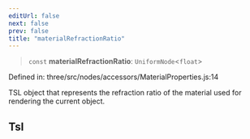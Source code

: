 ```yaml
---
editUrl: false
next: false
prev: false
title: "materialRefractionRatio"
---
```


> `const` **materialRefractionRatio**: `UniformNode`\<`float`\>

Defined in: three/src/nodes/accessors/MaterialProperties.js:14

TSL object that represents the refraction ratio of the material used for rendering the current object.

## Tsl
